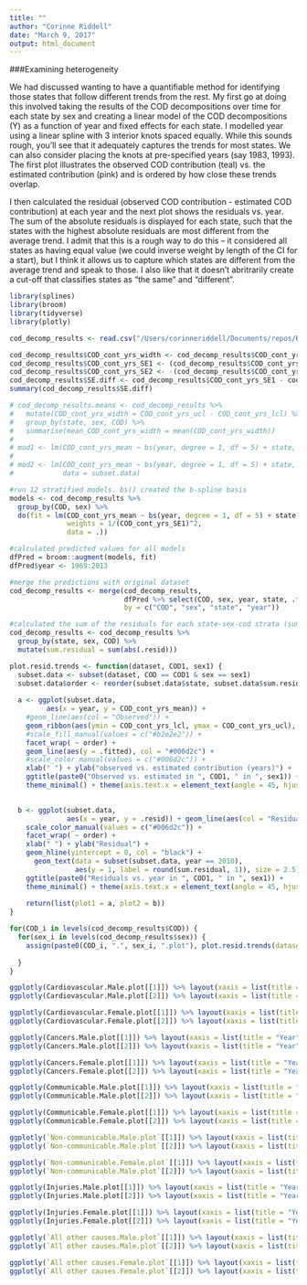```yaml
---
title: ""
author: "Corinne Riddell"
date: "March 9, 2017"
output: html_document
---
```


###Examining heterogeneity

We had discussed wanting to have a quantifiable method for identifying those states that follow different trends from the rest. My first go at doing this involved taking the results of the COD decompositions over time for each state by sex and creating a linear model of the COD decompositions (Y) as a function of year and fixed effects for each state. I modelled year using a linear spline with 3 interior knots spaced equally. While this sounds rough, you'll see that it adequately captures the trends for most states. We can also consider placing the knots at pre-specified years (say 1983, 1993). The first plot illustrates the observed COD contribution (teal) vs. the estimated contribution (pink) and is ordered by how close these trends overlap.

I then calculated the residual (observed COD contribution - estimated COD contribution) at each year and the next plot shows the residuals vs. year. The sum of the absolute residuals is displayed for each state, such that the states with the highest absolute residuals are most different from the average trend. I admit that this is a rough way to do this -- it considered all states as having equal value (we could inverse weight by length of the CI for a start), but I think it allows us to capture which states are different from the average trend and speak to those. I also like that it doesn't abritrarily create a cut-off that classifies states as "the same" and "different".

```r
library(splines)
library(broom)
library(tidyverse)
library(plotly)

cod_decomp_results <- read.csv("/Users/corinneriddell/Documents/repos/BlackWhiteMortalityGap/Results/cod_decomp_results.csv")

cod_decomp_results$COD_cont_yrs_width <- cod_decomp_results$COD_cont_yrs_ucl - cod_decomp_results$COD_cont_yrs_lcl
cod_decomp_results$COD_cont_yrs_SE1 <- (cod_decomp_results$COD_cont_yrs_ucl - cod_decomp_results$COD_cont_yrs_mean)/1.96
cod_decomp_results$COD_cont_yrs_SE2 <- -(cod_decomp_results$COD_cont_yrs_lcl - cod_decomp_results$COD_cont_yrs_mean)/1.96
cod_decomp_results$SE.diff <- cod_decomp_results$COD_cont_yrs_SE1 - cod_decomp_results$COD_cont_yrs_SE2
summary(cod_decomp_results$SE.diff)

# cod_decomp_results.means <- cod_decomp_results %>% 
#   mutate(COD_cont_yrs_width = COD_cont_yrs_ucl - COD_cont_yrs_lcl) %>%
#   group_by(state, sex, COD) %>%
#   summarise(mean_COD_cont_yrs_width = mean(COD_cont_yrs_width))
# 
# mod1 <- lm(COD_cont_yrs_mean ~ bs(year, degree = 1, df = 5) + state, data = subset.data)
# 
# mod2 <- lm(COD_cont_yrs_mean ~ bs(year, degree = 1, df = 5) + state, weights = 1/(COD_cont_yrs_SE1)^2, 
#            data = subset.data)
```

```r
#run 12 stratified models. bs() created the b-spline basis
models <- cod_decomp_results %>% 
  group_by(COD, sex) %>%
  do(fit = lm(COD_cont_yrs_mean ~ bs(year, degree = 1, df = 5) + state, 
              weights = 1/(COD_cont_yrs_SE1)^2, 
              data = .)) 

#calculated predicted values for all models
dfPred = broom::augment(models, fit)
dfPred$year <- 1969:2013

#merge the predictions with original dataset
cod_decomp_results <- merge(cod_decomp_results, 
                            dfPred %>% select(COD, sex, year, state, .fitted, .resid), 
                            by = c("COD", "sex", "state", "year"))

#calculated the sum of the residuals for each state-sex-cod strata (summed over years)
cod_decomp_results <- cod_decomp_results %>% 
  group_by(state, sex, COD) %>%
  mutate(sum.residual = sum(abs(.resid)))
```

```r
plot.resid.trends <- function(dataset, COD1, sex1) {
  subset.data <- subset(dataset, COD == COD1 & sex == sex1)
  subset.data$order <- reorder(subset.data$state, subset.data$sum.residual, first)
  
  a <- ggplot(subset.data,
         aes(x = year, y = COD_cont_yrs_mean)) + 
    #geom_line(aes(col = "Observed")) + 
    geom_ribbon(aes(ymin = COD_cont_yrs_lcl, ymax = COD_cont_yrs_ucl), fill = "#b2e2e2") +
    #scale_fill_manual(values = c("#b2e2e2")) +
    facet_wrap( ~ order) + 
    geom_line(aes(y = .fitted), col = "#006d2c") +
    #scale_color_manual(values = c("#006d2c")) +
    xlab(" ") + ylab("observed vs. estimated contribution (years)") + 
    ggtitle(paste0("Observed vs. estimated in ", COD1, " in ", sex1)) +
    theme_minimal() + theme(axis.text.x = element_text(angle = 45, hjust = 1))

  
  b <- ggplot(subset.data,
              aes(x = year, y = .resid)) + geom_line(aes(col = "Residual")) + 
    scale_color_manual(values = c("#006d2c")) +    
    facet_wrap( ~ order) +
    xlab(" ") + ylab("Residual") +
    geom_hline(yintercept = 0, col = "black") +
      geom_text(data = subset(subset.data, year == 2010), 
                aes(y = 1, label = round(sum.residual, 1)), size = 2.5) + 
    ggtitle(paste0("Residuals vs. year in ", COD1, " in ", sex1)) +
    theme_minimal() + theme(axis.text.x = element_text(angle = 45, hjust = 1))
  
    return(list(plot1 = a, plot2 = b))
}
```

```r
for(COD_i in levels(cod_decomp_results$COD)) {
  for(sex_i in levels(cod_decomp_results$sex)) {
    assign(paste0(COD_i, ".", sex_i, ".plot"), plot.resid.trends(dataset = cod_decomp_results, 
                                                                         COD1 = COD_i, sex1 = sex_i))
  }
}
```

```r
ggplotly(Cardiovascular.Male.plot[[1]]) %>% layout(xaxis = list(title = "Year"))
ggplotly(Cardiovascular.Male.plot[[2]]) %>% layout(xaxis = list(title = "Year"))
```

```r
ggplotly(Cardiovascular.Female.plot[[1]]) %>% layout(xaxis = list(title = "Year"))
ggplotly(Cardiovascular.Female.plot[[2]]) %>% layout(xaxis = list(title = "Year"))
```

```r
ggplotly(Cancers.Male.plot[[1]]) %>% layout(xaxis = list(title = "Year"))
ggplotly(Cancers.Male.plot[[2]]) %>% layout(xaxis = list(title = "Year"))
```

```r
ggplotly(Cancers.Female.plot[[1]]) %>% layout(xaxis = list(title = "Year"))
ggplotly(Cancers.Female.plot[[2]]) %>% layout(xaxis = list(title = "Year"))
```

```r
ggplotly(Communicable.Male.plot[[1]]) %>% layout(xaxis = list(title = "Year"))
ggplotly(Communicable.Male.plot[[2]]) %>% layout(xaxis = list(title = "Year"))

ggplotly(Communicable.Female.plot[[1]]) %>% layout(xaxis = list(title = "Year"))
ggplotly(Communicable.Female.plot[[2]]) %>% layout(xaxis = list(title = "Year"))

ggplotly(`Non-communicable.Male.plot`[[1]]) %>% layout(xaxis = list(title = "Year"))
ggplotly(`Non-communicable.Male.plot`[[2]]) %>% layout(xaxis = list(title = "Year"))

ggplotly(`Non-communicable.Female.plot`[[1]]) %>% layout(xaxis = list(title = "Year"))
ggplotly(`Non-communicable.Male.plot`[[2]]) %>% layout(xaxis = list(title = "Year"))

ggplotly(Injuries.Male.plot[[1]]) %>% layout(xaxis = list(title = "Year"))
ggplotly(Injuries.Male.plot[[2]]) %>% layout(xaxis = list(title = "Year"))

ggplotly(Injuries.Female.plot[[1]]) %>% layout(xaxis = list(title = "Year"))
ggplotly(Injuries.Female.plot[[2]]) %>% layout(xaxis = list(title = "Year"))

ggplotly(`All other causes.Male.plot`[[1]]) %>% layout(xaxis = list(title = "Year"))
ggplotly(`All other causes.Male.plot`[[2]]) %>% layout(xaxis = list(title = "Year"))

ggplotly(`All other causes.Female.plot`[[1]]) %>% layout(xaxis = list(title = "Year"))
ggplotly(`All other causes.Female.plot`[[2]]) %>% layout(xaxis = list(title = "Year"))
```